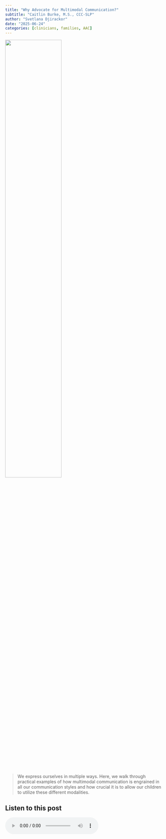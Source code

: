 ```yaml
---
title: "Why Advocate for Multimodal Communication?"
subtitle: "Caitlin Burke, M.S., CCC-SLP"
author: "Svetlana Djirackor"
date: "2025-06-24"
categories: [clinicians, families, AAC]
---
```


![](../figures/advocacy_why.png){width=60% fig-align="center"}

>
We express ourselves in multiple ways. Here, we walk through practical examples of how multimodal communication is engrained in all our communication styles and how crucial it is to allow our children to utilize these different modalities.
>

## Listen to this post

<audio controls>
  <source src="../../audio/aac/why_advocate_aac_mod.mp3" type="audio/mpeg">
  Your browser does not support the audio element.
</audio>


## Imagine ![](../figures/imagine_1.png){width=20% fig-align="right"}


If someone told you that you could only use speech to express yourself – no vocalizations, no body language, no gestures, no facial expressions, nothing! That would be pretty difficult and make you appear quite strange, right? 

If we are so dependent on multimodal communication in our day-to-day interactions, why limit our children – who have complex communication needs – to just one modality?

## Again, imagine ![](../figures/imagine_2.png){width=20% fig-align="right"}

Yourself walking past a friend in the hallway. Many times, if you’re rushing elsewhere and don’t have time to stop for a conversation, you’ll probably nod your head and smile. This would ensure that you acknowledge your friend while still getting on with your schedule. Would you consider the nod + smile as an ineffective mode of communication?

We use the most efficient and effective mode of communication based on the situation. We can also extend this principle to AAC users who may favor the use of gestures in such contexts.

## Let’s do this one more time. Imagine ![](../figures/imagine_3.png){width=20% fig-align="right"}

That you received the most thoughtful gift from a loved one and you forgot where you put it. You’ve been searching for days and retracing your steps but can’t seem to find it. Then… during one of your searches, you spot it from the corner of your eye. You run to it and caress it in your hands. Maybe you even kiss it because you’ve been so desperate to find it and you finally have!

In this state of heightened emotions, your body movement, gestures, and even facial expressions were more accessible to use than words. In KARES children, this is no different. There may be times of high emotional stress where they rely on their automatic mode of communication i.e., body movements, vocalizations or the AAC modality they were first introduced to.

## Summary
From these scenarios it’s becoming more and more clear just how important multimodal communication is for all of us. It is, therefore, important to support and encourage all forms/modes of communication. 

Let's dig in to [ways you can advocate for multimodal communication for your child](../aac_2/advocacy_how.qmd).

